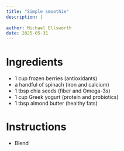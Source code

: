 ```yaml
---
title: "Simple smoothie"
description: |
  
author: Michael Ellsworth
date: 2025-05-31
---
```


# Ingredients

- 1 cup frozen berries (antioxidants)
- a handful of spinach (iron and calcium)
- 1 tbsp chia seeds (fiber and Omega-3s)
- 1 cup Greek yogurt (protein and probiotics)
- 1 tbsp almond butter (healthy fats)

# Instructions
- Blend